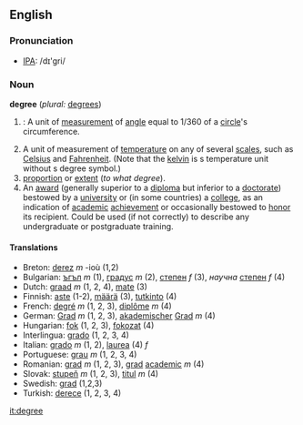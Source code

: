 ==English==

===Pronunciation===
*[[w:IPA|IPA]]: /dɪ'gri/

===Noun===
'''degree'''  (''plural:'' [[degrees]])
# {{cattag|Geometry}}: A unit of [[measurement]] of [[angle]] equal to 1/360 of a [[circle]]'s circumference.
# A unit of measurement of [[temperature]] on any of several [[scales]], such as [[Celsius]] and [[Fahrenheit]]. (Note that the [[kelvin]] is s temperature unit without s degree symbol.)
# [[proportion]] or [[extent]] (''to what degree'').
# An [[award]] (generally superior to a [[diploma]] but inferior to a [[doctorate]]) bestowed by a [[university]] or (in some countries) a [[college]], as an indication of [[academic]] [[achievement]] or occasionally bestowed to [[honor]] its recipient. Could be used (if not correctly) to describe any undergraduate or postgraduate training.

====Translations====

*Breton: [[derez]] ''m'' -ioù (1,2)
*Bulgarian: [[ъгъл]] ''m'' (1), [[градус]] ''m'' (2), [[степен]] ''f'' (3), ''научна'' [[степен]] ''f'' (4)
*Dutch: [[graad]] ''m'' (1, 2, 4), [[mate]] (3)
*Finnish: [[aste]] (1-2), [[määrä]] (3), [[tutkinto]] (4)
*French: [[degré]] ''m'' (1, 2, 3), [[diplôme]] ''m'' (4)
*German: [[Grad]] ''m'' (1, 2, 3), [[akademischer]] [[Grad]] ''m'' (4)
*Hungarian: [[fok]] (1, 2, 3), [[fokozat]] (4)
*Interlingua: [[grado]] (1, 2, 3, 4)
*Italian: [[grado]] ''m'' (1, 2), [[laurea]] (4) ''f''
*Portuguese: [[grau]] ''m'' (1, 2, 3, 4)
*Romanian: [[grad]] ''m'' (1, 2, 3), [[grad]] [[academic]] ''m'' (4)
*Slovak: [[stupeň]] ''m'' (1, 2, 3), [[titul]] ''m'' (4)
*Swedish: [[grad]] (1,2,3)
*Turkish: [[derece]] (1, 2, 3, 4)

[[it:degree]]